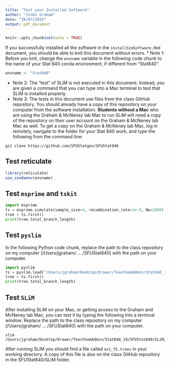 ```yaml
---
title: "Test your Installed Software"
author: "Jinko Graham"
date: "30/07/2019"
output: pdf_document
---
```


```r
knitr::opts_chunk$set(echo = TRUE)
```


If you successfully installed all the software 
in the `installSimSoftware.Rmd` document, you 
should be able to knit this document without 
errors. 
* Note 1: Before you knit, change the `envname`
variable in the following code chunk to the 
name of your Stat 840 conda environment, 
if different from "Stat840".
```r
envname <- "Stat840"
```
* Note 2: The "test" of SLiM is not executed
in this document. Instead, you are given 
a command that you can type into a Mac
terminal to test that SLiM is 
installed properly.
* Note 3: The tests in this document use files from the class GitHub
repository. You should already have a copy of this repository
on your computer from the software installation. 
**Students without a Mac** who are
using the Graham & McNeney lab Mac to run SLiM will need a
copy of the repository on their user account on the Graham & McNeney 
lab Mac as well.
To get a copy on the Graham & McNeney lab Mac, log in
remotely, navigate to the folder for your Stat 840 work,
and type the following from the command line:

```
git clone https://github.com/SFUStatgen/SFUStat840
```





## Test reticulate

```r
library(reticulate)
use_condaenv(envname)
```

## Test `msprime` and `tskit`

```python
import msprime
ts = msprime.simulate(sample_size=4, recombination_rate=1e-8, Ne=1000)
tree = ts.first()
print(tree.total_branch_length)
```


## Test `pyslim`

In the following Python code chunk, replace the path to the 
class repository on my computer (/Users/jgraham/ ... /SFUStat840) 
with the path on your computer.

```python
import pyslim
ts = pyslim.load("/Users/jgraham/Desktop/Drawer/TeachSemAdmin/Stat840_19/SFUStat840/SLiM/ex1_TS.trees")
tree = ts.first()
print(tree.total_branch_length)
```


## Test `SLiM`

After installing SLiM on your Mac, or getting access to the Graham and 
McNeney lab Mac, you
can test it by typing the following into a
terminal window.
Replace the path to the 
class repository on my computer (/Users/jgraham/ ... /SFUStat840) 
with the path on your computer.

```
slim /Users/jgraham/Desktop/Drawer/TeachSemAdmin/Stat840_19/SFUStat840/SLiM/HallerExample.txt
```

After running SLiM you should find a file called `ex1_TS.trees` in your working directory. A copy of this file is also on the class GitHub repository
in the SFUStat840/SLiM folder.
